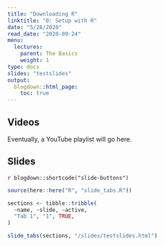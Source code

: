 ```yaml
---
title: "Downloading R"
linktitle: "0: Setup with R"
date: "5/28/2020"
read_date: "2020-09-24"
menu:
  lectures:
    parent: The Basics
    weight: 1
type: docs
slides: "testslides"
output:
  blogdown::html_page:
    toc: true
---
```


## Videos

Eventually, a YouTube playlist will go here. 

## Slides

`r blogdown::shortcode("slide-buttons")`

```r

source(here::here("R", "slide_tabs.R"))

sections <- tibble::tribble(
  ~name, ~slide, ~active,
  "Tab 1", "1", TRUE,
)

slide_tabs(sections, "/slides/testslides.html")
```

